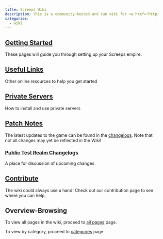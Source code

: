 ```yaml
---
title: Screeps Wiki
description: This is a community-hosted and run wiki for <a href="https://screeps.com/" target="_blank" rel="noopener noreferrer">Screeps</a>, the world's first MMO strategy sandbox game for programmers.
categories:
  - wiki
---
```


## [Getting Started](/Getting_Started)

These pages will guide you through setting up your Screeps empire.

## [Useful Links](/Useful_Links)

Other online resources to help you get started

## [Private Servers](/category/Private_Server)

How to install and use private servers

## [Patch Notes](https://support.screeps.com/hc/en-us/sections/201094082-Changelogs)

The latest updates to the game can be found in the [changelogs](https://support.screeps.com/hc/en-us/sections/201094082-Changelogs). Note that not all changes may yet be reflected in the Wiki!

### [Public Test Realm Changelogs](https://support.screeps.com/hc/en-us/community/topics/200416541-Public-Test-Realm)

A place for discussion of upcoming changes.

## [Contribute](/Contribute)

The wiki could always use a hand! Check out our contribution page to see where you can help.

## Overview-Browsing

To view all pages in the wiki, proceed to [all pages](/AllPages) page.

To view by category, proceed to [categories](/Categories) page.
